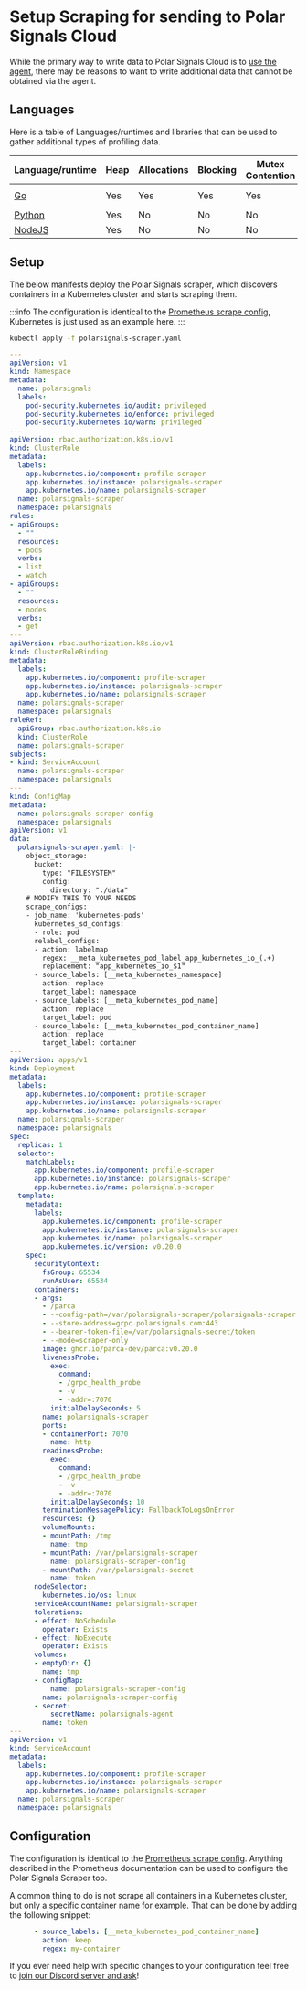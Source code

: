 # Setup Scraping for sending to Polar Signals Cloud

While the primary way to write data to Polar Signals Cloud is to [use the agent](/docs/setup-collection-kubernetes), there may be reasons to want to write additional data that cannot be obtained via the agent.

## Languages

Here is a table of Languages/runtimes and libraries that can be used to gather additional types of profiling data.

| Language/runtime | Heap | Allocations | Blocking | Mutex Contention | Extra |
|---|---|---|---|---|---|
| [Go](https://golang.org/pkg/net/http/pprof/) | Yes | Yes | Yes | Yes | Goroutine, [`fgprof`](https://github.com/felixge/fgprof) |
| [Python](https://pypi.org/project/pypprof/) | Yes | No | No | No |  |
| [NodeJS](https://github.com/google/pprof-nodejs) | Yes | No | No | No |  |

## Setup

The below manifests deploy the Polar Signals scraper, which discovers containers in a Kubernetes cluster and starts scraping them.

:::info 
The configuration is identical to the [Prometheus scrape config](https://prometheus.io/docs/prometheus/latest/configuration/configuration/#scrape_config), Kubernetes is just used as an example here.
:::

```bash
kubectl apply -f polarsignals-scraper.yaml
```

<div style={{
   maxHeight: '500px',
   overflow: 'scroll',
   marginBottom: '20px'
}}>

```yaml
---
apiVersion: v1
kind: Namespace
metadata:
  name: polarsignals
  labels:
    pod-security.kubernetes.io/audit: privileged
    pod-security.kubernetes.io/enforce: privileged
    pod-security.kubernetes.io/warn: privileged
---
apiVersion: rbac.authorization.k8s.io/v1
kind: ClusterRole
metadata:
  labels:
    app.kubernetes.io/component: profile-scraper
    app.kubernetes.io/instance: polarsignals-scraper
    app.kubernetes.io/name: polarsignals-scraper
  name: polarsignals-scraper
  namespace: polarsignals
rules:
- apiGroups:
  - ""
  resources:
  - pods
  verbs:
  - list
  - watch
- apiGroups:
  - ""
  resources:
  - nodes
  verbs:
  - get
---
apiVersion: rbac.authorization.k8s.io/v1
kind: ClusterRoleBinding
metadata:
  labels:
    app.kubernetes.io/component: profile-scraper
    app.kubernetes.io/instance: polarsignals-scraper
    app.kubernetes.io/name: polarsignals-scraper
  name: polarsignals-scraper
  namespace: polarsignals
roleRef:
  apiGroup: rbac.authorization.k8s.io
  kind: ClusterRole
  name: polarsignals-scraper
subjects:
- kind: ServiceAccount
  name: polarsignals-scraper
  namespace: polarsignals
---
kind: ConfigMap
metadata:
  name: polarsignals-scraper-config
  namespace: polarsignals
apiVersion: v1
data:
  polarsignals-scraper.yaml: |-
    object_storage:
      bucket:
        type: "FILESYSTEM"
        config:
          directory: "./data"
    # MODIFY THIS TO YOUR NEEDS
    scrape_configs:
    - job_name: 'kubernetes-pods'
      kubernetes_sd_configs:
      - role: pod
      relabel_configs:
      - action: labelmap
        regex: __meta_kubernetes_pod_label_app_kubernetes_io_(.+)
        replacement: "app_kubernetes_io_$1"
      - source_labels: [__meta_kubernetes_namespace]
        action: replace
        target_label: namespace
      - source_labels: [__meta_kubernetes_pod_name]
        action: replace
        target_label: pod
      - source_labels: [__meta_kubernetes_pod_container_name]
        action: replace
        target_label: container
---
apiVersion: apps/v1
kind: Deployment
metadata:
  labels:
    app.kubernetes.io/component: profile-scraper
    app.kubernetes.io/instance: polarsignals-scraper
    app.kubernetes.io/name: polarsignals-scraper
  name: polarsignals-scraper
  namespace: polarsignals
spec:
  replicas: 1
  selector:
    matchLabels:
      app.kubernetes.io/component: profile-scraper
      app.kubernetes.io/instance: polarsignals-scraper
      app.kubernetes.io/name: polarsignals-scraper
  template:
    metadata:
      labels:
        app.kubernetes.io/component: profile-scraper
        app.kubernetes.io/instance: polarsignals-scraper
        app.kubernetes.io/name: polarsignals-scraper
        app.kubernetes.io/version: v0.20.0
    spec:
      securityContext:
        fsGroup: 65534
        runAsUser: 65534
      containers:
      - args:
        - /parca
        - --config-path=/var/polarsignals-scraper/polarsignals-scraper.yaml
        - --store-address=grpc.polarsignals.com:443
        - --bearer-token-file=/var/polarsignals-secret/token
        - --mode=scraper-only
        image: ghcr.io/parca-dev/parca:v0.20.0
        livenessProbe:
          exec:
            command:
            - /grpc_health_probe
            - -v
            - -addr=:7070
          initialDelaySeconds: 5
        name: polarsignals-scraper
        ports:
        - containerPort: 7070
          name: http
        readinessProbe:
          exec:
            command:
            - /grpc_health_probe
            - -v
            - -addr=:7070
          initialDelaySeconds: 10
        terminationMessagePolicy: FallbackToLogsOnError
        resources: {}
        volumeMounts:
        - mountPath: /tmp
          name: tmp
        - mountPath: /var/polarsignals-scraper
          name: polarsignals-scraper-config
        - mountPath: /var/polarsignals-secret
          name: token
      nodeSelector:
        kubernetes.io/os: linux
      serviceAccountName: polarsignals-scraper
      tolerations:
      - effect: NoSchedule
        operator: Exists
      - effect: NoExecute
        operator: Exists
      volumes:
      - emptyDir: {}
        name: tmp
      - configMap:
          name: polarsignals-scraper-config
        name: polarsignals-scraper-config
      - secret:
          secretName: polarsignals-agent
        name: token
---
apiVersion: v1
kind: ServiceAccount
metadata:
  labels:
    app.kubernetes.io/component: profile-scraper
    app.kubernetes.io/instance: polarsignals-scraper
    app.kubernetes.io/name: polarsignals-scraper
  name: polarsignals-scraper
  namespace: polarsignals
```

</div>

## Configuration

The configuration is identical to the [Prometheus scrape config](https://prometheus.io/docs/prometheus/latest/configuration/configuration/#scrape_config).
Anything described in the Prometheus documentation can be used to configure the Polar Signals Scraper too.

A common thing to do is not scrape all containers in a Kubernetes cluster, but only a specific container name for example. That can be done by adding the following snippet:

```yaml
      - source_labels: [__meta_kubernetes_pod_container_name]
        action: keep
        regex: my-container
```

If you ever need help with specific changes to your configuration feel free to [join our Discord server and ask](https://discord.gg/knw3u5X9bs)!
